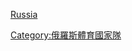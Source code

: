 {{Commons category|Russia at the Olympic Games}}

[[分類:奧林匹克運動會代表團|Russia]]
[[Category:俄羅斯體育國家隊|Category:俄羅斯體育國家隊]]
